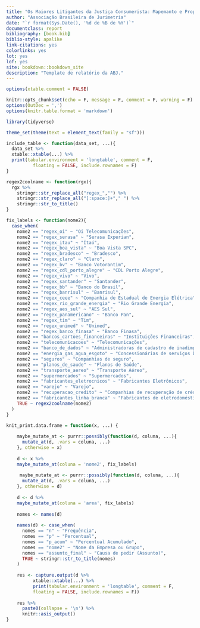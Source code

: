 ```yaml
---
title: "Os Maiores Litigantes da Justiça Consumerista: Mapemanto e Proposições"
author: "Associação Brasileira de Jurimetria"
date: "`r format(Sys.Date(), '%d de %B de %Y')`"
documentclass: report
bibliography: [book.bib]
biblio-style: apalike
link-citations: yes
colorlinks: yes
lot: yes
lof: yes
site: bookdown::bookdown_site
description: "Template de relatório da ABJ."
---
```


```r
options(xtable.comment = FALSE)

knitr::opts_chunk$set(echo = F, message = F, comment = F, warning = F)
options(OutDec = ',')
options(knitr.table.format = 'markdown')
```

```r
library(tidyverse)

theme_set(theme(text = element_text(family = "sf")))

include_table <- function(data_set, ...){
  data_set %>%
  xtable::xtable(...) %>%
  print(tabular.environment = 'longtable', comment = F,
          floating = FALSE, include.rownames = F)
}

regex2coolname <- function(rgx){
  rgx %>% 
    stringr::str_replace_all("regex_","") %>% 
    stringr::str_replace_all("[:space:]+"," ") %>% 
    stringr::str_to_title()
}

fix_labels <- function(nome2){
  case_when(
    nome2 == "regex_oi" ~ "Oi Telecomunicações",
    nome2 == "regex_serasa" ~ "Serasa Experian",
    nome2 == "regex_itau" ~ "Itaú",
    nome2 == "regex_boa_vista" ~ "Boa Vista SPC",
    nome2 == "regex_bradesco" ~ "Bradesco",
    nome2 == "regex_claro" ~ "Claro",
    nome2 == "regex_bv" ~ "Banco Votorantim",
    nome2 == "regex_cdl_porto_alegre" ~ "CDL Porto Alegre",
    nome2 == "regex_vivo" ~ "Vivo",
    nome2 == "regex_santander" ~ "Santander",
    nome2 == "regex_bb" ~ "Banco do Brasil",
    nome2 == "regex_banrisul" ~ "Banrisul",
    nome2 == "regex_ceee" ~ "Companhia de Estadual de Energia Elétrica",
    nome2 == "regex_rio_grande_energia" ~ "Rio Grande Energia",
    nome2 == "regex_aes_sul" ~ "AES Sul",
    nome2 == "regex_panamericano" ~ "Banco Pan",
    nome2 == "regex_tim" ~ "Tim",
    nome2 == "regex_unimed" ~ "Unimed",
    nome2 == "regex_banco_finasa" ~ "Banco Finasa",
    nome2 == "bancos_cartoes_financeiras" ~ "Instituições Financeiras",
    nome2 == "telecomunicacoes" ~ "Telecomunicações",
    nome2 == "banco_de_dados" ~ "Administradoras de cadastro de inadimplentes",
    nome2 == "energia_gas_agua_esgoto" ~ "Concessionárias de serviços básicos",
    nome2 == "seguros" ~ "Companhias de seguro",
    nome2 == "planos_de_saude" ~ "Planos de Saúde",
    nome2 == "transporte_aereo" ~ "Transporte Aéreo",
    nome2 == "supermercados" ~ "Supermercados",
    nome2 == "fabricantes_eletrocnicos" ~ "Fabricantes Eletrônicos",
    nome2 == "varejo" ~ "Varejo",
    nome2 == "recuperacao_credito" ~ "Companhias de recuperação de crédito",
    nome2 == "fabricantes_linha_branca" ~ "Fabricantes de eletrodomésticos da linha branca",
    TRUE ~ regex2coolname(nome2)
  )
}

knit_print.data.frame = function(x, ...) {
  
    maybe_mutate_at <- purrr::possibly(function(d, coluna, ...){
      mutate_at(d, .vars = coluna, ...)
    }, otherwise = x)
    
    d <- x %>% 
    maybe_mutate_at(coluna = 'nome2', fix_labels)
    
     maybe_mutate_at <- purrr::possibly(function(d, coluna, ...){
      mutate_at(d, .vars = coluna, ...)
    }, otherwise = d)
    
    d <- d %>% 
    maybe_mutate_at(coluna = 'area', fix_labels)
    
    nomes <- names(d)
    
    names(d) <- case_when(
      nomes == "n" ~ "Frequência",
      nomes == "p" ~ "Percentual", 
      nomes == "p_acum" ~ "Percentual Acumulado",
      nomes == "nome2" ~ "Nome da Empresa ou Grupo",
      nomes == "assunto_final" ~ "Causa de pedir (Assunto)",
      TRUE ~ stringr::str_to_title(nomes)
    )
  
    res <- capture.output(d %>% 
          xtable::xtable(...) %>% 
          print(tabular.environment = 'longtable', comment = F,
          floating = FALSE, include.rownames = F))
    
    res %>% 
      paste0(collapse = '\n') %>% 
      knitr::asis_output()
}
```

